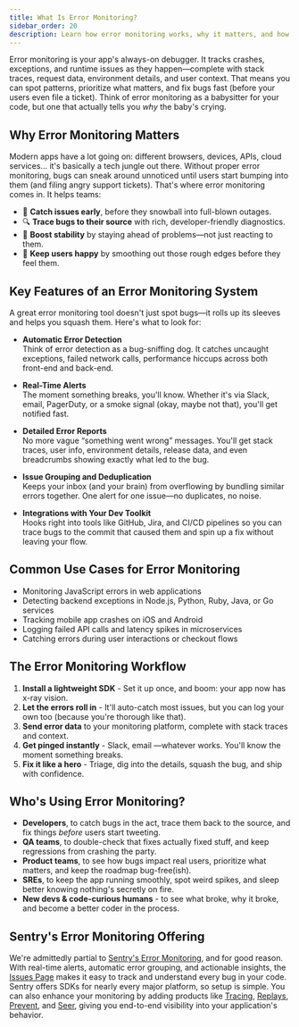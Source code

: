```yaml
---
title: What Is Error Monitoring?
sidebar_order: 20
description: Learn how error monitoring works, why it matters, and how Sentry helps track and fix bugs in real time.
---
```


Error monitoring is your app's always-on debugger. It tracks crashes, exceptions, and runtime issues as they happen—complete with stack traces, request data, environment details, and user context. That means you can spot patterns, prioritize what matters, and fix bugs fast (before your users even file a ticket). Think of error monitoring as a babysitter for your code, but one that actually tells you *why* the baby's crying.

## Why Error Monitoring Matters

Modern apps have a lot going on: different browsers, devices, APIs, cloud services... it's basically a tech jungle out there. Without proper error monitoring, bugs can sneak around unnoticed until users start bumping into them (and filing angry support tickets). That's where error monitoring comes in. It helps teams:

- 🐞 **Catch issues early**, before they snowball into full-blown outages.
- 🔍 **Trace bugs to their source** with rich, developer-friendly diagnostics.
- 🔧 **Boost stability** by staying ahead of problems—not just reacting to them.
- 🎯 **Keep users happy** by smoothing out those rough edges before they feel them.

## Key Features of an Error Monitoring System

A great error monitoring tool doesn't just spot bugs—it rolls up its sleeves and helps you squash them. Here's what to look for:

- **Automatic Error Detection**  
  Think of error detection as a bug-sniffing dog. It catches uncaught exceptions, failed network calls, performance hiccups across both front-end and back-end.

- **Real-Time Alerts**  
  The moment something breaks, you'll know. Whether it's via Slack, email, PagerDuty, or a smoke signal (okay, maybe not that), you'll get notified fast.

- **Detailed Error Reports**  
  No more vague “something went wrong” messages. You'll get stack traces, user info, environment details, release data, and even breadcrumbs showing exactly what led to the bug.

- **Issue Grouping and Deduplication**  
  Keeps your inbox (and your brain) from overflowing by bundling similar errors together. One alert for one issue—no duplicates, no noise.

- **Integrations with Your Dev Toolkit**  
  Hooks right into tools like GitHub, Jira, and CI/CD pipelines so you can trace bugs to the commit that caused them and spin up a fix without leaving your flow.

## Common Use Cases for Error Monitoring

- Monitoring JavaScript errors in web applications  
- Detecting backend exceptions in Node.js, Python, Ruby, Java, or Go services  
- Tracking mobile app crashes on iOS and Android  
- Logging failed API calls and latency spikes in microservices  
- Catching errors during user interactions or checkout flows

## The Error Monitoring Workflow

1. **Install a lightweight SDK** - Set it up once, and boom: your app now has x-ray vision.  
2. **Let the errors roll in** - It'll auto-catch most issues, but you can log your own too (because you're thorough like that).  
3. **Send error data** to your monitoring platform, complete with stack traces and context.  
4. **Get pinged instantly** - Slack, email —whatever works. You'll know the moment something breaks.  
5. **Fix it like a hero** - Triage, dig into the details, squash the bug, and ship with confidence.

## Who's Using Error Monitoring?

- **Developers**, to catch bugs in the act, trace them back to the source, and fix things *before* users start tweeting.  
- **QA teams**, to double-check that fixes actually fixed stuff, and keep regressions from crashing the party.  
- **Product teams**, to see how bugs impact real users, prioritize what matters, and keep the roadmap bug-free(ish).  
- **SREs**, to keep the app running smoothly, spot weird spikes, and sleep better knowing nothing's secretly on fire.  
- **New devs & code-curious humans** - to see what broke, why it broke, and become a better coder in the process.

## Sentry's Error Monitoring Offering

We're admittedly partial to [Sentry's Error Monitoring](/product/#error-monitoring), and for good reason. With real-time alerts, automatic error grouping, and actionable insights, the [Issues Page](/product/issues/) makes it easy to track and understand every bug in your code. Sentry offers SDKs for nearly every major platform, so setup is simple. You can also enhance your monitoring by adding products like [Tracing](/concepts/key-terms/tracing/), [Replays](/product/explore/session-replay/), [Prevent](/product/ai-in-sentry/sentry-prevent-ai/), and [Seer](/product/ai-in-sentry/seer/), giving you end-to-end visibility into your application's behavior.